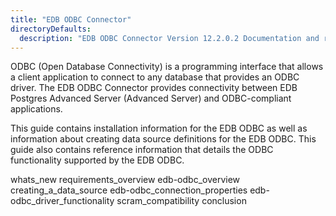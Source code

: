 ```yaml
---
title: "EDB ODBC Connector"
directoryDefaults:
  description: "EDB ODBC Connector Version 12.2.0.2 Documentation and release notes."
---
```


ODBC (Open Database Connectivity) is a programming interface that allows a client application to connect to any database that provides an ODBC driver. The EDB ODBC Connector provides connectivity between EDB Postgres Advanced Server (Advanced Server) and ODBC-compliant applications.

This guide contains installation information for the EDB ODBC as well as information about creating data source definitions for the EDB ODBC. This guide also contains reference information that details the ODBC functionality supported by the EDB ODBC.

<div class="toctree" maxdepth="3">

whats_new requirements_overview edb-odbc_overview creating_a_data_source edb-odbc_connection_properties edb-odbc_driver_functionality scram_compatibility conclusion

</div>
